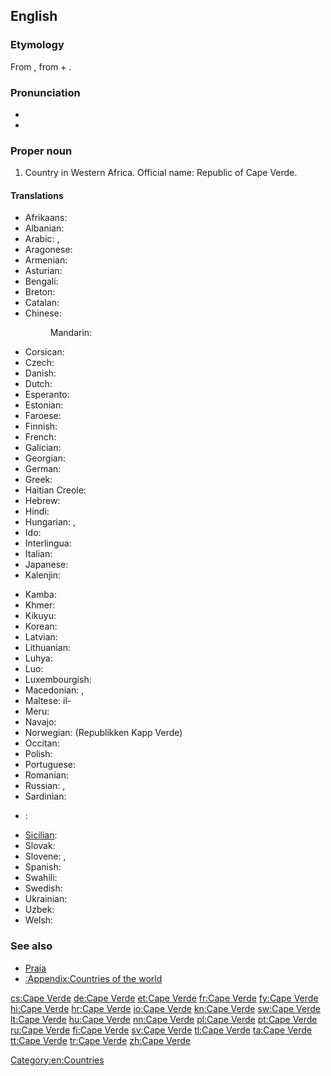 ==English==
{{wikipedia}}

===Etymology===
From {{etyl|pt}} {{term|Cabo Verde|lang=pt}}, from {{term|cabo|lang=pt|tr=cape}} + {{term|verde|lang=pt|tr=green}}.

===Pronunciation===
* {{IPA|/keɪp.vɝd/|lang=en}}
* {{audio|En-Cape Verde.ogg|Audio}}

===Proper noun===
{{en-proper noun}}

# Country in Western Africa. Official name: Republic of Cape Verde.

====Translations====
{{trans-top|country in Western Africa}}
* Afrikaans: {{t-|af|Kaap Verde}}
* Albanian: {{t+|sq|Kepi i Gjelbër}}
* Arabic: {{t-|ar|كاب فيردي|m|tr=kaab fiirdi}}, {{t-|ar|الرأس الأخضر|m|tr=al-ra's al-'ákhDar}}
* Aragonese: {{t-|an|Cabo Verde|m}}
* Armenian: {{t-|hy|Կաբո-Վերդե|tr=Kabo-Verde}}
* Asturian: {{t+|ast|Cabu Verde|m}}
* Bengali: {{t-|bn|কেপ ভার্দ}}
* Breton: {{t-|br|Kab Glas}}
* Catalan: {{t+|ca|Cap Verd|m}}
* Chinese:
*: Mandarin: {{t-|cmn|佛得角|tr=Fódéjiǎo|sc=Hani}}
* Corsican: {{t-|co|Capu Verde}}
* Czech: {{t+|cs|Kapverdy|m|p}}
* Danish: {{t-|da|Kap Verde}}
* Dutch: {{t+|nl|Kaapverdië}}
* Esperanto: {{t-|eo|Kabo-Verdo}}
* Estonian: {{t-|et|Roheneemesaared}}
* Faroese: {{t-|fo|Grønhøvdaoyggjarnar}}
* Finnish: {{t+|fi|Kap Verde}}
* French: {{t+|fr|Cap-Vert}}
* Galician: {{t+|gl|Cabo Verde|m}}
* Georgian: {{t-|ka|კაბო-ვერდე|tr=kabo-verde|sc=Geor}}
* German: {{t+|de|Kap Verde}}
* Greek: {{t-|el|Πράσινο Ακρωτήριο|n|tr=Prásino Akrotírio}}
* Haitian Creole: {{tø|ht|Kap Vè}}
* Hebrew: {{t-|he|כף ורדה}}
* Hindi: {{t-|hi|केप वर्डे|tr=kēp varḍē}}
* Hungarian: {{t+|hu|Zöld-foki Köztársaság}}, {{t-|hu|Zöld-foki-szigetek}}
* Ido: {{t+|io|Kabverdo}}
* Interlingua: {{t-|ia|Capo Verde}}
* Italian: {{t-|it|Capo Verde}}
* Japanese: {{t+|ja|カーボベルデ|tr=Kāboberude}}
* Kalenjin: {{tø|kln|Kep Vad}}
{{trans-mid}}
* Kamba: {{tø|kam|Kepu Vad}}
* Khmer: {{t-|km|កាប់វែរ|tr=kab vaer|sc=Khmr}}
* Kikuyu: {{tø|ki|Kepu Vad}}
* Korean: {{t+|ko|카보베르데|tr=Kabobereude|sc=Hang}}
* Latvian: {{t-|lv|Kaboverde}}
* Lithuanian: {{t+|lt|Žaliasis Kyšulys}}
* Luhya: {{tø|luy|Kepu Vad}}
* Luo: {{tø|luo|Kep Vad}}
* Luxembourgish: {{t-|lb|Kap Verde}}
* Macedonian: {{t-|mk|Зелено’ртска Република|p|tr=Zeleno'rtska Repúblika}}, {{t-|mk|Зелено’ртски Острови|p|tr=Zeleno'rtski Óstrovi}}
* Maltese: il-{{t-|mt|Kape Verde}}
* Meru: {{tø|mer|Kepu Vad}}
* Navajo: {{tø|nv|Tónteel Bibąąh Dootłʼizhí}}
* Norwegian: {{t+|no|Kapp Verde}} (Republikken Kapp Verde)
* Occitan: {{t-|oc|Cap Verd|m}}
* Polish: {{t+|pl|Republika Zielonego Przylądka|f}}
* Portuguese: {{t+|pt|Cabo Verde}}
* Romanian: {{t-|ro|Capul Verde|n}}
* Russian: {{t-|ru|Кабо-Верде|f|tr=Kábo-Vérde}}, {{t-|ru|Острова Зелёного Мыса|m|p|tr=Ostrová Zeljónovo Mýsa}}
* Sardinian: {{t-|sc|Cabu Birde}}
* {{ttbc|sh}}: {{t-|sh|Zelenortska Republika|f}}
* [[Sicilian]]: {{t-|scn|Capu Virdi}}
* Slovak: {{t-|sk|Kapverdy|m|p}}
* Slovene: {{t-|sl|Kapverdski otoki|alt=Kapvêrdski otóki|m|p}}, {{t+|sl|Zelenortski otoki|alt=Zelenoŕtski otóki|m|p}}
* Spanish: {{t+|es|Cabo Verde|m}}
* Swahili: {{t+|sw|Kepuvede}}
* Swedish: {{t+|sv|Kap Verde}}
* Ukrainian: {{t+|uk|Кабо-Верде|sc=Cyrl}}
* Uzbek: {{t-|uz|Keyp Verd}}
* Welsh: {{t+|cy|Cabo Verde}}
{{trans-bottom}}

===See also===
* [[Praia]]
* [[:Appendix:Countries of the world]]

[[Category:en:Countries]]

[[cs:Cape Verde]]
[[de:Cape Verde]]
[[et:Cape Verde]]
[[fr:Cape Verde]]
[[fy:Cape Verde]]
[[hi:Cape Verde]]
[[hr:Cape Verde]]
[[io:Cape Verde]]
[[kn:Cape Verde]]
[[sw:Cape Verde]]
[[lt:Cape Verde]]
[[hu:Cape Verde]]
[[nn:Cape Verde]]
[[pl:Cape Verde]]
[[pt:Cape Verde]]
[[ru:Cape Verde]]
[[fi:Cape Verde]]
[[sv:Cape Verde]]
[[tl:Cape Verde]]
[[ta:Cape Verde]]
[[tt:Cape Verde]]
[[tr:Cape Verde]]
[[zh:Cape Verde]]